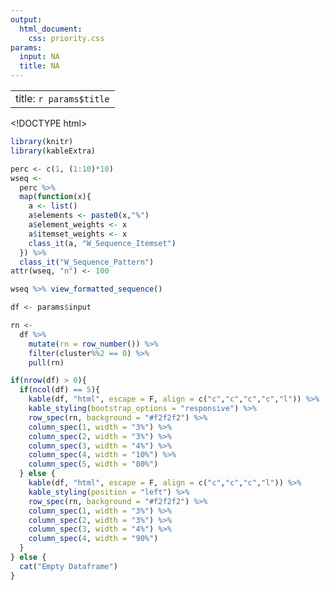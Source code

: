 ```yaml
---
output:
  html_document:
    css: priority.css
params:
  input: NA
  title: NA
---
```


---
title: `r params$title`
---

<!DOCTYPE html>
<html>
  <head>
<style type="text/css">
.main-container {
  max-width: 1800px;
  margin-left: auto;
  margin-right: auto;
}
  priority5 {
  font-size: 100%;
  color: #e50014;
  font-weight: 460;
}
priority4 {
  font-size: 115%;
  color: #ab073e;
  font-weight: 540;
}
priority3 {
  font-size: 130%;
  color: #720e69;
  font-weight: 625;
}
priority2 {
  font-size: 145%;
  color: #391594;
  font-weight: 710;
}
priority1 {
  font-size: 160%;
  color: #001cbf;
  font-weight: 800;
}

</style>
  </head>
  <body>
    </body>
     </html>


```r
library(knitr)
library(kableExtra)

perc <- c(1, (1:10)*10)
wseq <- 
  perc %>% 
  map(function(x){
    a <- list()
    a$elements <- paste0(x,"%")
    a$element_weights <- x
    a$itemset_weights <- x
    class_it(a, "W_Sequence_Itemset")
  }) %>% 
  class_it("W_Sequence_Pattern")
attr(wseq, "n") <- 100

wseq %>% view_formatted_sequence()

df <- params$input

rn <- 
  df %>%
    mutate(rn = row_number()) %>%
    filter(cluster%%2 == 0) %>%
    pull(rn)

if(nrow(df) > 0){
  if(ncol(df) == 5){
    kable(df, "html", escape = F, align = c("c","c","c","c","l")) %>%
    kable_styling(bootstrap_options = "responsive") %>% 
    row_spec(rn, background = "#f2f2f2") %>%
    column_spec(1, width = "3%") %>%
    column_spec(2, width = "3%") %>%
    column_spec(3, width = "4%") %>%
    column_spec(4, width = "10%") %>%
    column_spec(5, width = "80%")
  } else {
    kable(df, "html", escape = F, align = c("c","c","c","l")) %>%
    kable_styling(position = "left") %>% 
    row_spec(rn, background = "#f2f2f2") %>%
    column_spec(1, width = "3%") %>%
    column_spec(2, width = "3%") %>%
    column_spec(3, width = "4%") %>%
    column_spec(4, width = "90%") 
  }
} else {
  cat("Empty Dataframe")
}

```

